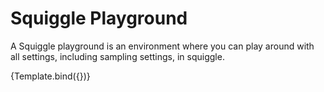 
<Meta title="Squiggle/SquigglePlayground" component={SquigglePlayground} />


# Squiggle Playground

A Squiggle playground is an environment where you can play around with all settings,
including sampling settings, in squiggle.

<Canvas>
  <Story
    name="Normal"
    args={{
      defaultCode: "normal(5,2)",
      height: 800,
    }}
  >
    {Template.bind({})}
  </Story>
</Canvas>
